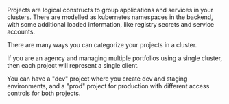 Projects are logical constructs to group applications and services in your clusters. There are modelled as kubernetes namespaces in the backend, with some additional loaded information, like registry secrets and service accounts.

There are many ways you can categorize your projects in a cluster.

If you are an agency and managing multiple portfolios using a single cluster, then each project will represent a single client.

You can have a "dev" project where you create dev and staging environments, and a "prod" project for production with different access controls for both projects.
